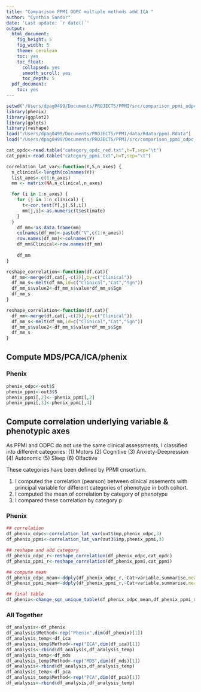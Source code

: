 ```yaml
---
title: "Comparison PPMI ODPC multiple methods add ICA "
author: "Cynthia Sandor"
date: 'Last update: `r date()`'
output:
  html_document:
    fig_height: 5
    fig_width: 5
    theme: cerulean
    toc: yes
    toc_float:
      collapsed: yes
      smooth_scroll: yes
      toc_depth: 5
  pdf_document:
    toc: yes
---
```



```r
setwd('/Users/dpag0499/Documents/PROJECTS/PPMI/src/comparison_ppmi_odpc_multiple_approaches')
library(phenix)
library(ggplot2)
library(gplots)
library(reshape)
load("/Users/dpag0499/Documents/PROJECTS/PPMI/data/Rdata/ppmi.Rdata")
load("/Users/dpag0499/Documents/PROJECTS/PPMI/src/comparison_ppmi_odpc_phenix/ODPC.Rdata")
```

```r
cat_opdc<-read.table("category_opdc_red.txt",h=T,sep="\t")
cat_ppmi<-read.table("category_ppmi.txt",h=T,sep="\t")
```



```r



correlation_lat_var<-function(Y,S,n_axes) {
  n_clinical<-length(colnames(Y))
  list_axes<-c(1:n_axes)
  mm <- matrix(NA,n_clinical,n_axes)

  for (i in 1:n_axes) {
    for (j in 1:n_clinical) {
      t<-cor.test(Y[,j],S[,i])
      mm[j,i]<-as.numeric(t$estimate)
    }
  }
    df_mm<-as.data.frame(mm)
    colnames(df_mm)<-paste0("V",c(1:n_axes))
    row.names(df_mm)<-colnames(Y)
    df_mm$Clinical<-row.names(df_mm)
    
    df_mm
}

reshape_correlation<-function(df,cat){
  df_mm<-merge(df,cat[,-c(2)],by=c("Clinical"))
  df_mm_s<-melt(df_mm,id=c("Clinical","Cat","Sgn"))
  df_mm_s$value2<-df_mm_s$value*df_mm_s$Sgn
  df_mm_s
}

reshape_correlation<-function(df,cat){
  df_mm<-merge(df,cat[,-c(2)],by=c("Clinical"))
  df_mm_s<-melt(df_mm,id=c("Clinical","Cat","Sgn"))
  df_mm_s$value2<-df_mm_s$value*df_mm_s$Sgn
  df_mm_s
}

```





## Compute MDS/PCA/ICA/phenix


### Phenix
```r
phenix_odpc<-out$S
phenix_ppmi<-out3$S
phenix_ppmi[,2]<--phenix_ppmi[,2]
phenix_ppmi[,3]<-phenix_ppmi[,4]
```



## Compute correlation underlying variable & phenotypic axes

As PPMI and ODPC do not use the same clinical assessments, I classified into different categories:
(1) Motors
(2) Cognitive
(3) Anxiety-Deepression
(4) Autonomic
(5) Sleep
(6) Olfactive


These categories have been defined by PPMI cnsortium.

(1) I computed the correlation (pearson) between clinical assements with principal variable for different categories of phenotype in both cohort. 
(2) I computed the mean of correlation by category of phenotype
(3) I compared these correlation by category p




###  Phenix

```r
## correlation
df_phenix_odpc<-correlation_lat_var(out$imp,phenix_odpc,3)
df_phenix_ppmi<-correlation_lat_var(out3$imp,phenix_ppmi,3)

## reshape and add category
df_phenix_odpc_r<-reshape_correlation(df_phenix_odpc,cat_opdc)
df_phenix_ppmi_r<-reshape_correlation(df_phenix_ppmi,cat_ppmi)

## compute mean
df_phenix_odpc_mean<-ddply(df_phenix_odpc_r,~Cat+variable,summarise,mean=mean(value2))
df_phenix_ppmi_mean<-ddply(df_phenix_ppmi_r,~Cat+variable,summarise,mean=mean(value2))

## final table
df_phenix<-change_sgn_unique_table(df_phenix_odpc_mean,df_phenix_ppmi_mean)

```








###  All Together
```r
df_analysis<-df_phenix
df_analysis$Method<-rep("Phenix",dim(df_phenix)[1])
df_analysis_temp<-df_ica
df_analysis_temp$Method<-rep("ICA",dim(df_ica)[1])
df_analysis<-rbind(df_analysis,df_analysis_temp)
df_analysis_temp<-df_mds
df_analysis_temp$Method<-rep("MDS",dim(df_mds)[1])
df_analysis<-rbind(df_analysis,df_analysis_temp)
df_analysis_temp<-df_pca
df_analysis_temp$Method<-rep("PCA",dim(df_pca)[1])
df_analysis<-rbind(df_analysis,df_analysis_temp)


```


